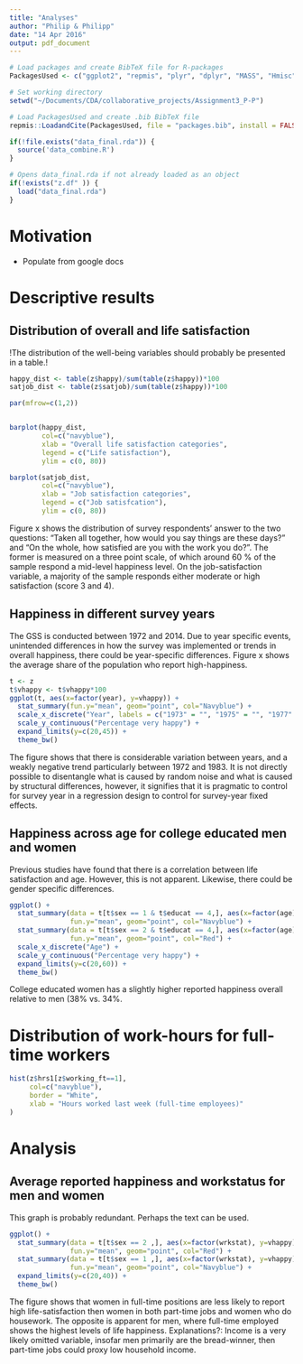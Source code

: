 ```yaml
---
title: "Analyses"
author: "Philip & Philipp"
date: "14 Apr 2016"
output: pdf_document
---
```


```r
# Load packages and create BibTeX file for R-packages
PackagesUsed <- c("ggplot2", "repmis", "plyr", "dplyr", "MASS", "Hmisc")

# Set working directory
setwd("~/Documents/CDA/collaborative_projects/Assignment3_P-P")

# Load PackagesUsed and create .bib BibTeX file
repmis::LoadandCite(PackagesUsed, file = "packages.bib", install = FALSE)
```

```r
if(!file.exists("data_final.rda")) {
  source('data_combine.R')
}

# Opens data_final.rda if not already loaded as an object
if(!exists("z.df" )) {
  load("data_final.rda")
}
```

# Motivation
- Populate from google docs

# Descriptive results


## Distribution of overall and life satisfaction

!The distribution of the well-being variables should probably be presented in a table.! 


```r
happy_dist <- table(z$happy)/sum(table(z$happy))*100
satjob_dist <- table(z$satjob)/sum(table(z$happy))*100

par(mfrow=c(1,2)) 


barplot(happy_dist, 
        col=c("navyblue"),
        xlab = "Overall life satisfaction categories",
        legend = c("Life satisfaction"),
        ylim = c(0, 80))

barplot(satjob_dist, 
        col=c("navyblue"),
        xlab = "Job satisfaction categories",
        legend = c("Job satisfcation"),
        ylim = c(0, 80))

```

Figure x shows the distribution of survey respondents' answer to the two questions: "Taken all together, how would you say things are these days?" and "On the whole, how satisfied are you with the work you do?". The former is measured on a three point scale, of which around 60 % of the sample respond a mid-level happiness level. On the job-satisfaction variable, a majority of the sample responds either moderate or high satisfaction (score 3 and 4). 

## Happiness in different survey years
The GSS is conducted between 1972 and 2014. Due to year specific events, unintended differences in how the survey was implemented or trends in overall happiness, there could be year-specific differences. Figure x shows the average share of the population who report high-happiness.

``` r
t <- z
t$vhappy <- t$vhappy*100
ggplot(t, aes(x=factor(year), y=vhappy)) + 
  stat_summary(fun.y="mean", geom="point", col="Navyblue") + 
  scale_x_discrete("Year", labels = c("1973" = "", "1975" = "", "1977" = "", "1980" = "", "1983" = "", "1985" = "", "1987" = "", "1987" = "", "1989" = "", "1991" = "", "1993" = "", "1996" = "", "2000" = "", "2004" = "", "2008" = "", "2012" = "")) +
  scale_y_continuous("Percentage very happy") +
  expand_limits(y=c(20,45)) + 
  theme_bw() 
```

The figure shows that there is considerable variation between years, and a weakly negative trend particularly between 1972 and 1983. It is not directly possible to disentangle what is caused by random noise and what is caused by structural differences, however, it signifies that it is pragmatic to control for survey year in a regression design to control for survey-year fixed effects. 

## Happiness across age for college educated men and women 
Previous studies have found that there is a correlation between life satisfaction and age. However, this is not apparent. Likewise, there could be gender specific differences. 

```r
ggplot() + 
  stat_summary(data = t[t$sex == 1 & t$educat == 4,], aes(x=factor(age), y=vhappy), 
               fun.y="mean", geom="point", col="Navyblue") + 
  stat_summary(data = t[t$sex == 2 & t$educat == 4,], aes(x=factor(age), y=vhappy), 
               fun.y="mean", geom="point", col="Red") + 
  scale_x_discrete("Age") +
  scale_y_continuous("Percentage very happy") +
  expand_limits(y=c(20,60)) +
  theme_bw()
```

College educated women has a slightly higher reported happiness overall relative to men (38% vs. 34%. 



# Distribution of work-hours for full-time workers
```r
hist(z$hrs1[z$working_ft==1],
     col=c("navyblue"),
     border = "White",
     xlab = "Hours worked last week (full-time employees)"
)   
```

# Analysis

## Average reported happiness and workstatus for men and women

This graph is probably redundant. Perhaps the text can be used. 

```r
ggplot() + 
  stat_summary(data = t[t$sex == 2 ,], aes(x=factor(wrkstat), y=vhappy), 
               fun.y="mean", geom="point", col="Red") + 
  stat_summary(data = t[t$sex == 1 ,], aes(x=factor(wrkstat), y=vhappy), 
               fun.y="mean", geom="point", col="Navyblue") + 
  expand_limits(y=c(20,40)) +
  theme_bw()
```

The figure shows that women in full-time positions are less likely to report high life-satisfaction then women in both part-time jobs and women who do housework. The opposite is apparent for men, where full-time employed shows the highest levels of life happiness. Explanations?: Income is a very likely omitted variable, insofar men primarily are the bread-winner, then part-time jobs could proxy low household income.  


